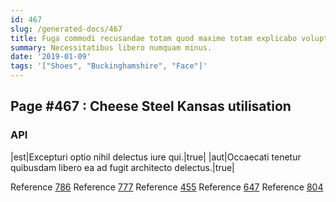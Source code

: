 ```yaml
---
id: 467
slug: /generated-docs/467
title: Fuga commodi recusandae totam quod maxime totam explicabo voluptatem.
summary: Necessitatibus libero numquam minus.
date: '2019-01-09'
tags: '["Shoes", "Buckinghamshire", "Face"]'
---
```

<Partial />

## Page #467 : Cheese Steel Kansas utilisation
### API

|est|Excepturi optio nihil delectus iure qui.|true|
|aut|Occaecati tenetur quibusdam libero ea ad fugit architecto delectus.|true|

Reference [786](/generated-docs/786)
Reference [777](/generated-docs/777)
Reference [455](/generated-docs/455)
Reference [647](/generated-docs/647)
Reference [804](/generated-docs/804)



